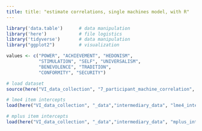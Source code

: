 ```yaml
---
title: title: "estimate correlations, single machines model, with R"
---
```



```r
library('data.table')      # data manipulation
library('here')            # file logistics
library('tidyverse')       # data manipulation
library("ggplot2")         # visualization

values <- c("POWER", "ACHIEVEMENT", "HEDONISM", 
            "STIMULATION", "SELF", "UNIVERSALISM", 
            "BENEVOLENCE", "TRADITION", 
            "CONFORMITY", "SECURITY")

# load dataset
source(here("VI_data_collection", "7_participant_machine_correlation", "0_data_set_merge_1.0.R"))
```

```r
# lme4 item intercepts
load(here("VI_data_collection", "_data","intermediary_data", "lme4_intercept_and_predicted_dt.RDS"))

# mplus item intercepts
load(here("VI_data_collection", "_data","intermediary_data", "mplus_intercept_df.RDS"))
```


